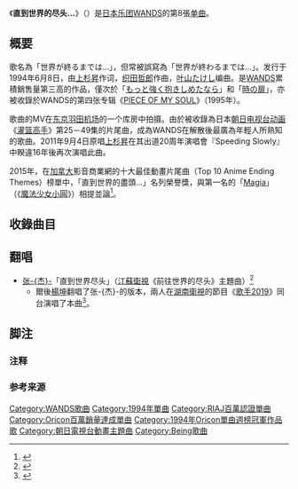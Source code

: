 {{Infobox Single 
| Name           = 直到世界的尽头…
| Artist         = [[WANDS|WANDS]]
| Album          = [[PIECE_OF_MY_SOUL|PIECE OF MY SOUL]]
| A-side         = 直到世界的尽头…
| B-side         = Just a Lonely Boy
| Released       = 1994年6月8日
| Format         = [[單曲|單曲]]
| Recorded       = 1994年3月
| Genre          = [[J-POP|J-POP]]（[[動畫歌曲|動畫歌曲]]）
| Length         = 9:36
| Label          = [[B-Gram_RECORDS|B-Gram RECORDS]]
| Writer         = [[上杉昇|上杉昇]]、[[織田哲郎|織田哲郎]]（#1）<br />上杉昇、[[柴崎浩|柴崎浩]]（#2）
| Producer       = BMF
| Chart position =  * 週榜最高排名第1位（[[Oricon公信榜|Oricon]]）
* 1994年度年間順位10位（Oricon）
* 登場回数19回（Oricon）
| Certification = * 百萬（[[日本唱片協會|日本唱片協會]]）
| Last single   = [[Jumpin'_Jack_Boy|Jumpin' Jack Boy]] <br /> （1993年）
| This single   = '''直到世界的尽头…''' <br /> （1994年）
| Next single   = [[Secret_Night_〜It's_My_Treat〜|Secret Night 〜It's My Treat〜]]<br />（1995年）
}}
《'''直到世界的尽头…'''》{{refnest|group="注释"|部分来源也翻译成《直到世界终结》<ref>{{cite journal|author=秦艺娟|coauthors=许群|title=日本优秀动漫音乐鉴赏(上)|journal=电影文学|year=2011|issue=04|pages=53|url=http://www.cnki.net/kcms/detail/detail.aspx?filename=DYLX201104025&dbcode=CJFQ&dbname=CJFD2011&v=|publisher=长影集团|location=吉林省长春市|language=zh-cn|issn=0495-5692|quote=《世界が終るまでは》中文译为《直到世界终结》⋯⋯|access-date=2014-10-03|archive-date=2021-05-01|archive-url=https://web.archive.org/web/20210501035043/https://www.cnki.net/kcms/detail/detail.aspx?filename=DYLX201104025&dbcode=CJFQ&dbname=CJFD2011&v=|dead-url=no}}</ref>}}（{{lang-ja|'''世界が終るまでは…'''}}）是[[日本|日本]][[乐团|乐团]][[WANDS|WANDS]]的第8張[[单曲|单曲]]。

== 概要 ==
歌名為「世界が終るまでは…」，但常被誤寫為「世界が終わるまでは…」。发行于1994年6月8日，由[[上杉昇|上杉昇]]作词，[[织田哲郎|织田哲郎]]作曲，[[叶山たけし|叶山たけし]]编曲。是[[WANDS|WANDS]]累積銷售量第三高的作品，僅次於「[[もっと強く抱きしめたなら|もっと強く抱きしめたなら]]」和「[[時の扉|時の扉]]」，亦被收錄於WANDS的第四张专辑《[[PIECE_OF_MY_SOUL|PIECE OF MY SOUL]]》（1995年）。

歌曲的MV在[[东京|东京]][[羽田机场|羽田机场]]的一个库房中拍摄。由於被收錄為日本[[朝日电视台|朝日电视台]][[动画|动画]]《[[灌篮高手|灌篮高手]]》第25－49集的片尾曲，成為WANDS在解散後最廣為年輕人所熟知的歌曲。2011年9月4日原唱[[上杉昇|上杉昇]]在其出道20周年演唱會『Speeding Slowly』中睽違16年後再次演唱此曲。

2015年，在[[加拿大|加拿大]]影音商業網{{link-en|WatchMojo.com|WatchMojo.com}}的十大最佳動畫片尾曲（Top 10 Anime Ending Themes）榜單中，「直到世界的盡頭…」名列榮譽獎，與第一名的「[[Magia|Magia]]」（《[[魔法少女小圓|魔法少女小圓]]》）相提並論<ref>{{Cite web |url=https://www.youtube.com/watch?v=VPvzRl4F5kY |title=Top 10 Anime Ending Themes - YouTube |accessdate=2015-10-22 |archive-date=2016-03-17 |archive-url=https://web.archive.org/web/20160317184848/https://www.youtube.com/watch?v=VPvzRl4F5kY |dead-url=no }}</ref>。

== 收錄曲目 ==
{{tracklist
| extra_column    = 編曲
| total_length    = 9:36
| title1          = 直到世界的尽头…
| lyrics1         = 上杉昇 
| music1          = [[織田哲郎|織田哲郎]]
| extra1          = 葉山たけし
| length1         = 5:14
| title2          = Just a Lonely Boy
| lyrics2         = 上杉昇 
| music2          = 柴崎浩
| extra2          = WANDS
| length2         = 4:19
}}
== 翻唱 ==
*[[张杰_(中国大陆歌手)|张-{杰}-]]「直到世界尽头」（[[江蘇衛視|江蘇衛視]]《前往世界的尽头》主題曲）<ref>{{YouTube|-dX78qSFlP0|link=no|《前往世界的尽头》张杰加盟真人秀 录制主题曲《直到世界尽头》 超清版}}</ref>
**爾後[[楊坤|楊坤]]翻唱了张-{杰}-的版本，兩人在[[湖南衛視|湖南衛視]]的節目《[[歌手2019|歌手2019]]》同台演唱了本曲<ref>{{YouTube|faUJfqFeIAQ|link=no|【純享版】楊坤 張傑《直到世界盡頭》《歌手2019》第14期 Singer 2019 EP14【湖南衛視官方HD】
}}</ref>。
==脚注==
===注释===
{{reflist|group="注释"|}}

===参考来源===
{{reflist|2}}

{{灌篮高手}}

{{DEFAULTSORT:Sekai ga Owaru made wa ...}}
[[Category:WANDS歌曲|Category:WANDS歌曲]]
[[Category:1994年單曲|Category:1994年單曲]]
[[Category:RIAJ百萬認證單曲|Category:RIAJ百萬認證單曲]]
[[Category:Oricon百萬銷量達成單曲|Category:Oricon百萬銷量達成單曲]]
[[Category:1994年Oricon單曲週榜冠軍作品|Category:1994年Oricon單曲週榜冠軍作品]]
[[Category:灌篮高手|歌]]
[[Category:朝日電視台動畫主題曲|Category:朝日電視台動畫主題曲]]
[[Category:Being歌曲|Category:Being歌曲]]